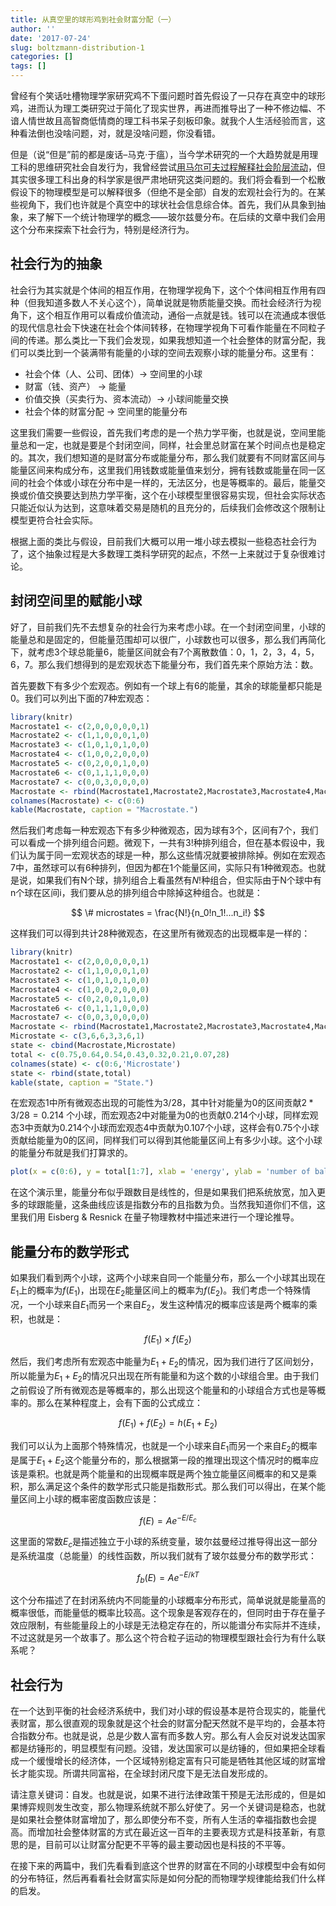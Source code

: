```yaml
---
title: 从真空里的球形鸡到社会财富分配（一）
author: ''
date: '2017-07-24'
slug: boltzmann-distribution-1
categories: []
tags: []
---
```


曾经有个笑话吐槽物理学家研究鸡不下蛋问题时首先假设了一只存在真空中的球形鸡，进而认为理工类研究过于简化了现实世界，再进而推导出了一种不修边幅、不谙人情世故且高智商低情商的理工科书呆子刻板印象。就我个人生活经验而言，这种看法倒也没啥问题，对，就是没啥问题，你没看错。

但是（说“但是”前的都是废话--马克·于瘟），当今学术研究的一个大趋势就是用理工科的思维研究社会自发行为，我曾经尝试[用马尔可夫过程解释社会阶层流动](http://blog.sciencenet.cn/blog-430956-869450.html)，但其实很多理工科出身的科学家是很严肃地研究这类问题的。我们将会看到一个松散假设下的物理模型是可以解释很多（但绝不是全部）自发的宏观社会行为的。在某些视角下，我们也许就是个真空中的球状社会信息综合体。首先，我们从具象到抽象，来了解下一个统计物理学的概念——玻尔兹曼分布。在后续的文章中我们会用这个分布来探索下社会行为，特别是经济行为。

## 社会行为的抽象

社会行为其实就是个体间的相互作用，在物理学视角下，这个个体间相互作用有四种（但我知道多数人不关心这个），简单说就是物质能量交换。而社会经济行为视角下，这个相互作用可以看成价值流动，通俗一点就是钱。钱可以在流通成本很低的现代信息社会下快速在社会个体间转移，在物理学视角下可看作能量在不同粒子间的传递。那么类比一下我们会发现，如果我想知道一个社会整体的财富分配，我们可以类比到一个装满带有能量的小球的空间去观察小球的能量分布。这里有：

- 社会个体（人、公司、团体）-> 空间里的小球
- 财富（钱、资产） -> 能量
- 价值交换（买卖行为、资本流动）-> 小球间能量交换
- 社会个体的财富分配 -> 空间里的能量分布

这里我们需要一些假设，首先我们考虑的是一个热力学平衡，也就是说，空间里能量总和一定，也就是要是个封闭空间，同样，社会里总财富在某个时间点也是稳定的。其次，我们想知道的是财富分布或能量分布，那么我们就要有不同财富区间与能量区间来构成分布，这里我们用钱数或能量值来划分，拥有钱数或能量在同一区间的社会个体或小球在分布中是一样的，无法区分，也是等概率的。最后，能量交换或价值交换要达到热力学平衡，这个在小球模型里很容易实现，但社会实际状态只能近似认为达到，这意味着交易是随机的且充分的，后续我们会修改这个限制让模型更符合社会实际。

根据上面的类比与假设，目前我们大概可以用一堆小球去模拟一些稳态社会行为了，这个抽象过程是大多数理工类科学研究的起点，不然一上来就过于复杂很难讨论。

## 封闭空间里的赋能小球

好了，目前我们先不去想复杂的社会行为来考虑小球。在一个封闭空间里，小球的能量总和是固定的，但能量范围却可以很广，小球数也可以很多，那么我们再简化下，就考虑3个球总能量6，能量区间就会有7个离散数值：0，1，2，3，4，5，6，7。那么我们想得到的是宏观状态下能量分布，我们首先来个原始方法：数。

首先要数下有多少个宏观态。例如有一个球上有6的能量，其余的球能量都只能是0。我们可以列出下面的7种宏观态：

```r
library(knitr)
Macrostate1 <- c(2,0,0,0,0,0,1)
Macrostate2 <- c(1,1,0,0,0,1,0)
Macrostate3 <- c(1,0,1,0,1,0,0)
Macrostate4 <- c(1,0,0,2,0,0,0)
Macrostate5 <- c(0,2,0,0,1,0,0)
Macrostate6 <- c(0,1,1,1,0,0,0)
Macrostate7 <- c(0,0,3,0,0,0,0)
Macrostate <- rbind(Macrostate1,Macrostate2,Macrostate3,Macrostate4,Macrostate5,Macrostate6,Macrostate7)
colnames(Macrostate) <- c(0:6)
kable(Macrostate, caption = "Macrostate.")
```

然后我们考虑每一种宏观态下有多少种微观态，因为球有3个，区间有7个，我们可以看成一个排列组合问题。微观下，一共有$3!$种排列组合，但在基本假设中，我们认为属于同一宏观状态的球是一种，那么这些情况就要被排除掉。例如在宏观态7中，虽然球可以有6种排列，但因为都在1个能量区间，实际只有1种微观态。也就是说，如果我们有N个球，排列组合上看虽然有$N!$种组合，但实际由于N个球中有n个球在区间i，我们要从总的排列组合中除掉这种组合。也就是：

$$
\# microstates = \frac{N!}{n_0!n_1!...n_i!}
$$

这样我们可以得到共计28种微观态，在这里所有微观态的出现概率是一样的：

```r
library(knitr)
Macrostate1 <- c(2,0,0,0,0,0,1)
Macrostate2 <- c(1,1,0,0,0,1,0)
Macrostate3 <- c(1,0,1,0,1,0,0)
Macrostate4 <- c(1,0,0,2,0,0,0)
Macrostate5 <- c(0,2,0,0,1,0,0)
Macrostate6 <- c(0,1,1,1,0,0,0)
Macrostate7 <- c(0,0,3,0,0,0,0)
Macrostate <- rbind(Macrostate1,Macrostate2,Macrostate3,Macrostate4,Macrostate5,Macrostate6,Macrostate7)
Microstate <- c(3,6,6,3,3,6,1)
state <- cbind(Macrostate,Microstate)
total <- c(0.75,0.64,0.54,0.43,0.32,0.21,0.07,28)
colnames(state) <- c(0:6,'Microstate')
state <- rbind(state,total)
kable(state, caption = "State.")
```

在宏观态1中所有微观态出现的可能性为$3/28$，其中针对能量为0的区间贡献$2*3/28 = 0.214$ 个小球，而宏观态2中对能量为0的也贡献$0.214$个小球，同样宏观态3中贡献为$0.214$个小球而宏观态4中贡献为$0.107$个小球，这样会有$0.75$个小球贡献给能量为0的区间，同样我们可以得到其他能量区间上有多少小球。这个小球的能量分布就是我们打算求的。

```r
plot(x = c(0:6), y = total[1:7], xlab = 'energy', ylab = 'number of ball', type = 'l')
```

在这个演示里，能量分布似乎跟数目是线性的，但是如果我们把系统放宽，加入更多的球跟能量，这条曲线应该是指数分布的且指数为负。当然我知道你们不信，这里我们用 Eisberg & Resnick 在量子物理教材中描述来进行一个理论推导。

## 能量分布的数学形式

如果我们看到两个小球，这两个小球来自同一个能量分布，那么一个小球其出现在$E_1$上的概率为$f(E_1)$，出现在$E_2$能量区间上的概率为$f(E_2)$。我们考虑一个特殊情况，一个小球来自$E_1$而另一个来自$E_2$，发生这种情况的概率应该是两个概率的乘积，也就是：

$$
f(E_1) \times f(E_2) 
$$

然后，我们考虑所有宏观态中能量为$E_1 + E_2$的情况，因为我们进行了区间划分，所以能量为$E_1 + E_2$的情况只出现在所有能量和为这个数的小球组合里。由于我们之前假设了所有微观态是等概率的，那么出现这个能量和的小球组合方式也是等概率的。那么在某种程度上，会有下面的公式成立：

$$
f(E_1)+f(E_2) = h(E_1+E_2)
$$

我们可以认为上面那个特殊情况，也就是一个小球来自$E_1$而另一个来自$E_2$的概率是属于$E_1 + E_2$这个能量分布的，那么根据第一段的推理出现这个情况时的概率应该是乘积。也就是两个能量和的出现概率既是两个独立能量区间概率的和又是乘积，那么满足这个条件的数学形式只能是指数形式。那么我们可以得出，在某个能量区间上小球的概率密度函数应该是：

$$
f(E) = A e^{-E/E_c}
$$

这里面的常数$E_c$是描述独立于小球的系统变量，玻尔兹曼经过推导得出这一部分是系统温度（总能量）的线性函数，所以我们就有了玻尔兹曼分布的数学形式：

$$
f_b(E) = A e^{-E/kT}
$$

这个分布描述了在封闭系统内不同能量的小球概率分布形式，简单说就是能量高的概率很低，而能量低的概率比较高。这个现象是客观存在的，但同时由于存在量子效应限制，有些能量段上的小球是无法稳定存在的，所以能谱分布实际并不连续，不过这就是另一个故事了。那么这个符合粒子运动的物理模型跟社会行为有什么联系呢？

## 社会行为

在一个达到平衡的社会经济系统中，我们对小球的假设基本是符合现实的，能量代表财富，那么很直观的现象就是这个社会的财富分配天然就不是平均的，会基本符合指数分布。也就是说，总是少数人富有而多数人穷。那么有人会反对说发达国家都是纺锤形的，明显模型有问题。没错，发达国家可以是纺锤的，但如果把全球看成一个缓慢增长的经济体，一个区域特别稳定富有只可能是牺牲其他区域的财富增长才能实现。所谓共同富裕，在全球封闭尺度下是无法自发形成的。

请注意关键词：自发。也就是说，如果不进行法律政策干预是无法形成的，但是如果博弈规则发生改变，那么物理系统就不那么好使了。另一个关键词是稳态，也就是如果社会整体财富增加了，那么即使分布不变，所有人生活的幸福指数也会提高。而增加社会整体财富的方式在最近这一百年的主要表现方式是科技革新，有意思的是，目前可以让财富分配更不平等的最主要动因也是科技的不平等。

在接下来的两篇中，我们先看看到底这个世界的财富在不同的小球模型中会有如何的分布特征，然后再看看社会财富实际是如何分配的而物理学规律能给我们什么样的启发。